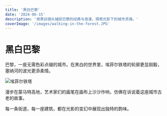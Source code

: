 ```yaml
---
title: '黑白巴黎'
date: '2024-06-15'
description: '用黑白镜头捕捉巴黎的经典与浪漫，探索光影下的城市灵魂。'
coverImage: '/images/walking-in-the-forest.JPG'
---
```


# 黑白巴黎

巴黎，一座无需色彩点缀的城市。在黑白的世界里，埃菲尔铁塔的轮廓更显刚毅，塞纳河的波光更添柔情。

![埃菲尔铁塔](/images/walking-in-the-forest.JPG)

漫步在蒙马特高地，艺术家们的画笔在画布上沙沙作响，仿佛在诉说着这座城市古老的故事。

每一条街道，每一座建筑，都在光影的变幻中展现出独特的韵味。